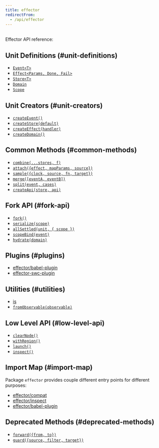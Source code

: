 ```yaml
---
title: effector
redirectFrom:
  - /api/effector
---
```



<MostUsefulMethods items={[MOST_USEFUL_EFFECTOR]} />

<br />
Effector API reference:

## Unit Definitions (#unit-definitions)

- [`Event<T>`](/en/api/effector/Event)
- [`Effect<Params, Done, Fail>`](/en/api/effector/Effect)
- [`Store<T>`](/en/api/effector/Store)
- [`Domain`](/en/api/effector/Domain)
- [`Scope`](/en/api/effector/Scope)

## Unit Creators (#unit-creators)

- [`createEvent()`](/en/api/effector/createEvent)
- [`createStore(default)`](/en/api/effector/createStore)
- [`createEffect(handler)`](/en/api/effector/createEffect)
- [`createDomain()`](/en/api/effector/createDomain)

## Common Methods (#common-methods)

- [`combine(...stores, f)`](/en/api/effector/combine)
- [`attach({effect, mapParams, source})`](/en/api/effector/attach)
- [`sample({clock, source, fn, target})`](/en/api/effector/sample)
- [`merge([eventA, eventB])`](/en/api/effector/merge)
- [`split(event, cases)`](/en/api/effector/split)
- [`createApi(store, api)`](/en/api/effector/createApi)

## Fork API (#fork-api)

- [`fork()`](/en/api/effector/fork)
- [`serialize(scope)`](/en/api/effector/serialize)
- [`allSettled(unit, { scope })`](/en/api/effector/allSettled)
- [`scopeBind(event)`](/en/api/effector/scopeBind)
- [`hydrate(domain)`](/en/api/effector/hydrate)

## Plugins (#plugins)

- [effector/babel-plugin](/en/api/effector/babel-plugin)
- [effector-swc-plugin](https://github.com/kireevmp/effector-swc-plugin)

## Utilities (#utilities)

- [is](/en/api/effector/is)
- [`fromObservable(observable)`](/en/api/effector/fromObservable)

## Low Level API (#low-level-api)

- [`clearNode()`](/en/api/effector/clearNode)
- [`withRegion()`](/en/api/effector/withRegion)
- [`launch()`](/en/api/effector/launch)
- [`inspect()`](/en/api/effector/inspect)

## Import Map (#import-map)

Package `effector` provides couple different entry points for different purposes:

- [effector/compat](/en/api/effector/module/compat)
- [effector/inspect](/en/api/effector/module/inspect)
- [effector/babel-plugin](/en/api/effector/module/babel-plugin)

## Deprecated Methods (#deprecated-methods)

- [`forward({from, to})`](/en/api/effector/forward)
- [`guard({source, filter, target})`](/en/api/effector/guard)
